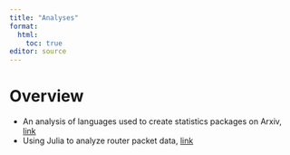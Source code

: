 ```yaml
---
title: "Analyses"
format:
  html:
    toc: true
editor: source
---
```


# Overview

- An analysis of languages used to create statistics packages on Arxiv, [link](arxiv-stats-pkgs.qmd)
- Using Julia to analyze router packet data, [link](internet-outage.qmd)